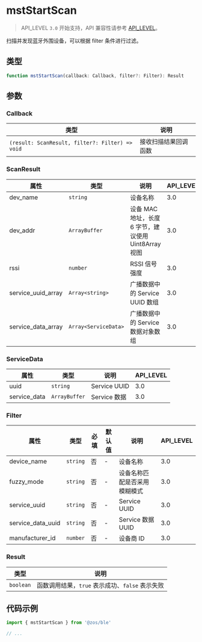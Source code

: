 # mstStartScan

> API_LEVEL `3.0` 开始支持，API 兼容性请参考 [API_LEVEL](../../../../guides/framework/device/compatibility.md)。

扫描并发现蓝牙外围设备，可以根据 filter 条件进行过滤。

## 类型

```ts
function mstStartScan(callback: Callback, filter?: Filter): Result
```

## 参数

### Callback

| 类型                                                           | 说明                 |
| -------------------------------------------------------------- | -------------------- |
| <code>(result: ScanResult, filter?: Filter) =&#62; void</code> | 接收扫描结果回调函数 |

### ScanResult

| 属性               | 类型                                    | 说明                                                 | API_LEVEL |
| ------------------ | --------------------------------------- | ---------------------------------------------------- | --------- |
| dev_name           | <code>string</code>                     | 设备名称                                             | 3.0       |
| dev_addr           | <code>ArrayBuffer</code>                | 设备 MAC 地址，长度 6 字节，建议使用 Uint8Array 视图 | 3.0       |
| rssi               | <code>number</code>                     | RSSI 信号强度                                        | 3.0       |
| service_uuid_array | <code>Array&#60;string&#62;</code>      | 广播数据中的 Service UUID 数组                       | 3.0       |
| service_data_array | <code>Array&#60;ServiceData&#62;</code> | 广播数据中的 Service 数据对象数组                    | 3.0       |

### ServiceData

| 属性         | 类型                     | 说明         | API_LEVEL |
| ------------ | ------------------------ | ------------ | --------- |
| uuid         | <code>string</code>      | Service UUID | 3.0       |
| service_data | <code>ArrayBuffer</code> | Service 数据 | 3.0       |

### Filter

| 属性              | 类型                | 必填 | 默认值 | 说明                         | API_LEVEL |
| ----------------- | ------------------- | ---- | ------ | ---------------------------- | --------- |
| device_name       | <code>string</code> | 否   | -      | 设备名称                     | 3.0       |
| fuzzy_mode        | <code>string</code> | 否   | -      | 设备名称匹配是否采用模糊模式 | 3.0       |
| service_uuid      | <code>string</code> | 否   | -      | Service UUID                 | 3.0       |
| service_data_uuid | <code>string</code> | 否   | -      | Service 数据 UUID            | 3.0       |
| manufacturer_id   | <code>number</code> | 否   | -      | 设备商 ID                    | 3.0       |

### Result

| 类型                 | 说明                                            |
| -------------------- | ----------------------------------------------- |
| <code>boolean</code> | 函数调用结果，`true` 表示成功、`false` 表示失败 |

## 代码示例

```js
import { mstStartScan } from '@zos/ble'

// ...
```
